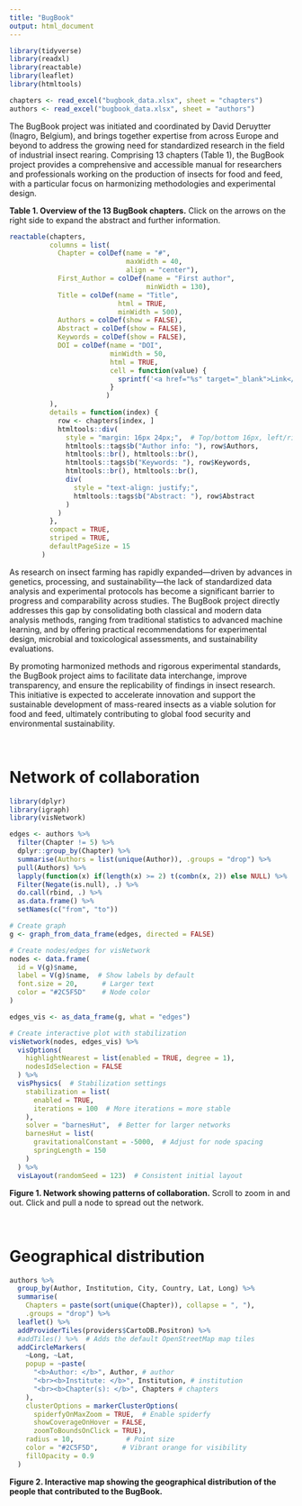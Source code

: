 ```yaml
---
title: "BugBook"
output: html_document
---
```


```r
library(tidyverse)
library(readxl)
library(reactable)
library(leaflet)
library(htmltools)
```


```r
chapters <- read_excel("bugbook_data.xlsx", sheet = "chapters")
authors <- read_excel("bugbook_data.xlsx", sheet = "authors")
```


<body>

<p style="text-align: justify;">

The BugBook project was initiated and coordinated by David Deruytter (Inagro, Belgium), and brings together expertise from across Europe and beyond to address the growing need for standardized research in the field of industrial insect rearing. Comprising 13 chapters (Table 1), the BugBook project provides a comprehensive and accessible manual for researchers and professionals working on the production of insects for food and feed, with a particular focus on harmonizing methodologies and experimental design.

</p>


<figcaption>
  <b>Table 1. Overview of the 13 BugBook chapters.</b> Click on the arrows on the right side to expand the abstract and further information.
</figcaption>

```r
reactable(chapters, 
          columns = list(
            Chapter = colDef(name = "#",
                             maxWidth = 40,
                             align = "center"),
            First_Author = colDef(name = "First author",
                                  minWidth = 130),
            Title = colDef(name = "Title",
                           html = TRUE,
                           minWidth = 500),
            Authors = colDef(show = FALSE),
            Abstract = colDef(show = FALSE),
            Keywords = colDef(show = FALSE),
            DOI = colDef(name = "DOI",
                         minWidth = 50,
                         html = TRUE,
                         cell = function(value) {
                           sprintf('<a href="%s" target="_blank">Link</a>', value)
                         }
                        )
          ),
          details = function(index) {
            row <- chapters[index, ]
            htmltools::div(
              style = "margin: 16px 24px;",  # Top/bottom 16px, left/right 24px
              htmltools::tags$b("Author info: "), row$Authors, 
              htmltools::br(), htmltools::br(),
              htmltools::tags$b("Keywords: "), row$Keywords, 
              htmltools::br(), htmltools::br(),
              div(
                style = "text-align: justify;",
                htmltools::tags$b("Abstract: "), row$Abstract
              )
            )
          },
          compact = TRUE,
          striped = TRUE,
          defaultPageSize = 15
        )
```


As research on insect farming has rapidly expanded—driven by advances in genetics, processing, and sustainability—the lack of standardized data analysis and experimental protocols has become a significant barrier to progress and comparability across studies. The BugBook project directly addresses this gap by consolidating both classical and modern data analysis methods, ranging from traditional statistics to advanced machine learning, and by offering practical recommendations for experimental design, microbial and toxicological assessments, and sustainability evaluations.

By promoting harmonized methods and rigorous experimental standards, the BugBook project aims to facilitate data interchange, improve transparency, and ensure the replicability of findings in insect research. This initiative is expected to accelerate innovation and support the sustainable development of mass-reared insects as a viable solution for food and feed, ultimately contributing to global food security and environmental sustainability.

<br>

# Network of collaboration

```r
library(dplyr)
library(igraph)
library(visNetwork)

edges <- authors %>% 
  filter(Chapter != 5) %>% 
  dplyr::group_by(Chapter) %>%
  summarise(Authors = list(unique(Author)), .groups = "drop") %>%
  pull(Authors) %>%
  lapply(function(x) if(length(x) >= 2) t(combn(x, 2)) else NULL) %>%
  Filter(Negate(is.null), .) %>%
  do.call(rbind, .) %>%
  as.data.frame() %>%
  setNames(c("from", "to"))

# Create graph
g <- graph_from_data_frame(edges, directed = FALSE)

# Create nodes/edges for visNetwork
nodes <- data.frame(
  id = V(g)$name, 
  label = V(g)$name,  # Show labels by default
  font.size = 20,      # Larger text
  color = "#2C5F5D"    # Node color
)

edges_vis <- as_data_frame(g, what = "edges")

# Create interactive plot with stabilization
visNetwork(nodes, edges_vis) %>%
  visOptions(
    highlightNearest = list(enabled = TRUE, degree = 1),
    nodesIdSelection = FALSE
  ) %>%
  visPhysics(  # Stabilization settings
    stabilization = list(
      enabled = TRUE,
      iterations = 100  # More iterations = more stable
    ),
    solver = "barnesHut",  # Better for larger networks
    barnesHut = list(
      gravitationalConstant = -5000,  # Adjust for node spacing
      springLength = 150
    )
  ) %>%
  visLayout(randomSeed = 123)  # Consistent initial layout
```

<figcaption>
  <b>Figure 1. Network showing patterns of collaboration.</b> Scroll to zoom in and out. Click and pull a node to spread out the network.
</figcaption>


<br>


# Geographical distribution

```r

authors %>%
  group_by(Author, Institution, City, Country, Lat, Long) %>%
  summarise(
    Chapters = paste(sort(unique(Chapter)), collapse = ", "),
    .groups = "drop") %>% 
  leaflet() %>%
  addProviderTiles(providers$CartoDB.Positron) %>% 
  #addTiles() %>%  # Adds the default OpenStreetMap map tiles
  addCircleMarkers(
    ~Long, ~Lat,
    popup = ~paste(
      "<b>Author: </b>", Author, # author
      "<br><b>Institute: </b>", Institution, # institution
      "<br><b>Chapter(s): </b>", Chapters # chapters
    ), 
    clusterOptions = markerClusterOptions(
      spiderfyOnMaxZoom = TRUE,  # Enable spiderfy
      showCoverageOnHover = FALSE,
      zoomToBoundsOnClick = TRUE),
    radius = 10,             # Point size
    color = "#2C5F5D",      # Vibrant orange for visibility
    fillOpacity = 0.9
  )
```

<figcaption>
  <b>Figure 2. Interactive map showing the geographical distribution of the people that contributed to the BugBook.</b>
<figcaption>

<br>


</body>